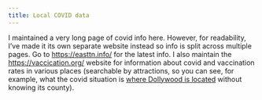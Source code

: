```yaml
---
title: Local COVID data
---
```


I maintained a very long page of covid info here. However, for readability, I've made it its own separate website instead so info is split across multiple pages. Go to [https://easttn.info/](https://easttn.info/) for the latest info. I also maintain the [https://vaccication.org/](https://vaccication.org/) website for information about covid and vaccination rates in various places (searchable by attractions, so you can see, for example, what the covid situation is [where Dollywood is located](https://vaccication.org/counties/Sevier_TN.html) without knowing its county).